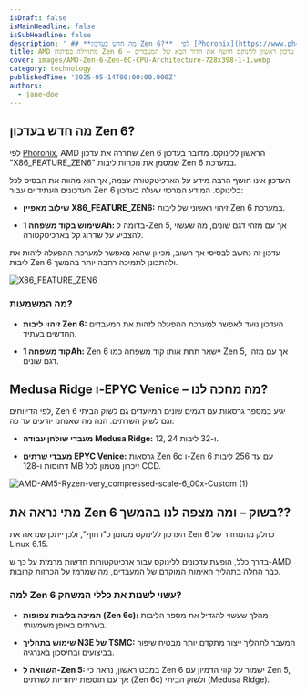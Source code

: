 ```yaml
---
isDraft: false
isMainHeadline: false
isSubHeadline: false
description: ' ## **מה חדש בעדכון Zen 6?**  לפי [Phoronix](https://www.phoronix.com/news/AMD-Zen-6-Linux-Kernel-Start), AMD שחררה את עדכון Zen 6 הראשון לל'
title: AMD מתחילה בפיתוח Zen 6 – עדכון ראשון ללינוקס חושף את הדור הבא של המעבדים
cover: images/AMD-Zen-6-Zen-6C-CPU-Architecture-728x398-1-1.webp
category: technology
publishedTime: '2025-05-14T00:00:00.000Z'
authors:
  - jane-doe
---
```


## **מה חדש בעדכון Zen 6?**

לפי [Phoronix](https://www.phoronix.com/news/AMD-Zen-6-Linux-Kernel-Start), AMD שחררה את עדכון Zen 6 הראשון ללינוקס. מדובר בעדכון "X86\_FEATURE\_ZEN6" שמסמן את נוכחות ליבות Zen 6 במערכת.

העדכון אינו חושף הרבה מידע על הארכיטקטורה עצמה, אך הוא מהווה את הבסיס לכל העדכונים העתידיים עבור Zen 6 בלינוקס. המידע המרכזי שעלה בעדכון:

- **שילוב מאפיין X86\_FEATURE\_ZEN6:** זיהוי ראשוני של ליבות Zen 6 במערכת.
    
- **שימוש בקוד משפחה 1Ah:** בדומה ל-Zen 5, אך עם מזהי דגם שונים, מה שעשוי להצביע על שדרוג קל בארכיטקטורה.
    

עדכון זה נחשב לבסיסי אך חשוב, מכיוון שהוא מאפשר למערכת ההפעלה לזהות את ליבות Zen 6 ולהתכונן לתמיכה רחבה יותר בהמשך.

![X86_FEATURE_ZEN6](images/Screenshot-2025-05-14-153028.webp)

### **מה המשמעות?**

- **זיהוי ליבות Zen 6:** העדכון נועד לאפשר למערכת ההפעלה לזהות את המעבדים החדשים בעתיד.
    
- **קוד משפחה 1Ah:** Zen 6 יישאר תחת אותו קוד משפחה כמו Zen 5, אך עם מזהי דגם שונים.
    

## **Medusa Ridge ו-EPYC Venice – מה מחכה לנו?**

לפי הדיווחים, Zen 6 יגיע במספר גרסאות עם דגמים שונים המיועדים גם לשוק הביתי וגם לשוק השרתים. הנה מה שאנחנו יודעים עד כה:

- **מעבדי שולחן עבודה Medusa Ridge:** 12, 24 ו-32 ליבות.
    
- **מעבדי שרתים EPYC Venice:** גרסאות Zen 6c ו-Zen 6 עם עד 256 ליבות דחוסות ו-128 MB זיכרון מטמון לכל CCD.
    

![AMD-AM5-Ryzen-very_compressed-scale-6_00x-Custom (1)](images/AMD-AM5-Ryzen-very_compressed-scale-6_00x-Custom-1-1434x900.webp)

## **מתי נראה את Zen 6 בשוק – ומה מצפה לנו בהמשך??**

העדכון ללינוקס מסומן כ"דחוף", ולכן ייתכן שנראה את Zen 6 כחלק מהמחזור של Linux 6.15.

בדרך כלל, הופעת עדכונים ללינוקס עבור ארכיטקטורות חדשות מרמזת על כך ש-AMD כבר החלה בתהליך האימות המוקדם של המעבדים, מה שמרמז על הכרזות קרובות.

### **למה Zen 6 עשוי לשנות את כללי המשחק?**

- **תמיכה בליבות צפופות (Zen 6c):** מהלך שעשוי להגדיל את מספר הליבות בשרתים באופן משמעותי.
    
- **שימוש בתהליך N3E של TSMC:** המעבר לתהליך ייצור מתקדם יותר מבטיח שיפור בביצועים ובחיסכון באנרגיה.
    
- **השוואה ל-Zen 5:** במבט ראשון, נראה כי Zen 6 ישמור על קווי הדמיון עם Zen 5, אך עם תוספות ייחודיות לשרתים (Zen 6c) ולשוק הביתי (Medusa Ridge).
